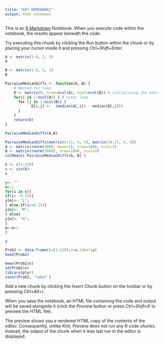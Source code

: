 ---
title: "607 HOMEWORK2"
output: html_notebook
---

This is an [R Markdown](http://rmarkdown.rstudio.com) Notebook. When you execute code within the notebook, the results appear beneath the code. 

Try executing this chunk by clicking the *Run* button within the chunk or by placing your cursor inside it and pressing *Ctrl+Shift+Enter*. 

```{r}
A <- matrix(3:8, 2, 3)
A
```

```{r}
B <- matrix(1:6, 2, 3)
B
```

```{r}
PairwiseMedianDiffs <- function(A, B) {
    # Nested for loop
    D <- matrix(0, nrow=ncol(A), ncol=ncol(B)) # initializing the matrix D
    for(i in 1:ncol(A)) { # outer loop
      for (j in 1:ncol(B)) {
            D[i,j] <-  (median(A[,i]) - median(B[,j]))
      }
    }
    return(D)
}
```

```{r}
PairwiseMedianDiffs(A,B)
```
```{r}
PairwiseMedianDiffs(matrix(4:11, 4, 4), matrix(10:17, 4, 4))
A <- matrix(rnorm(3000, mean=1), nrow=1000, ncol=3)
B <- matrix(rnorm(3000), nrow=1000, ncol=3)
colMeans( PairwiseMedianDiffs(A, B) )
```


```{r}
k <- c(1:120)
x <- sin(k)
x
```


```{r}
y<- ""
m<-1
for(i in x){ 
if(i< -0.25){
y[m]<- "L";
} else if(i<=0.25){
y[m]<- "M";
} else{
y[m]<- "H";
}
m<-m+1
} 

y
```

```{r}
Prob2 <- data.frame(k=(1:120),x=x,label=y)
head(Prob2)
```
```{r}
mean(Prob2$x)
sd(Prob2$x)
library(plyr)
count(Prob2, 'label')
```


Add a new chunk by clicking the *Insert Chunk* button on the toolbar or by pressing *Ctrl+Alt+I*.

When you save the notebook, an HTML file containing the code and output will be saved alongside it (click the *Preview* button or press *Ctrl+Shift+K* to preview the HTML file).

The preview shows you a rendered HTML copy of the contents of the editor. Consequently, unlike *Knit*, *Preview* does not run any R code chunks. Instead, the output of the chunk when it was last run in the editor is displayed.
